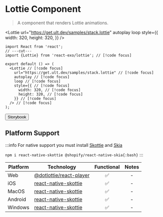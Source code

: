 
# Lottie Component

> A component that renders Lottie animations.

<Lottie
  url="https://get.ult.dev/samples/stack.lottie"
  autoplay
  loop
  style={{
    width: 320,
    height: 320,
  }}
/>

```tsx twoslash
import React from 'react';
// ---cut---
import {Lottie} from 'react-exo/lottie'; // [!code focus]

export default () => (
  <Lottie // [!code focus]
    url="https://get.ult.dev/samples/stack.lottie" // [!code focus]
    autoplay // [!code focus]
    loop // [!code focus]
    style={{ // [!code focus]
      width: 320, // [!code focus]
      height: 320, // [!code focus]
    }} // [!code focus]
  /> // [!code focus]
);
```

<Button href="https://exo.fig.run/?path=/docs/primitives-lottie">Storybook</Button>

## Platform Support

:::info
For native support you must install [Skottie](https://github.com/margelo/react-native-skottie) and [Skia](https://shopify.github.io/react-native-skia)

`npm i react-native-skottie @shopify/react-native-skia{:bash}`
:::


| Platform | Technology | Functional | Notes |
| -------- | ---------- | :--------: | :---: |
| Web | [@dotlottie/react-player](https://developers.lottiefiles.com/docs/dotlottie-player/react-player) | ✅ | - |
| iOS | [react-native-skottie](https://github.com/margelo/react-native-skottie) | ✅ | - |
| MacOS | [react-native-skottie](https://github.com/margelo/react-native-skottie) | ✅ | - |
| Android | [react-native-skottie](https://github.com/margelo/react-native-skottie) | ✅ | - |
| Windows | [react-native-skottie](https://github.com/margelo/react-native-skottie) | ✅ | - |
